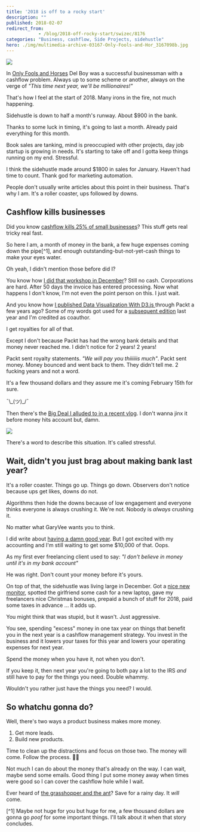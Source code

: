 ```yaml
---
title: '2018 is off to a rocky start'
description: ""
published: 2018-02-07
redirect_from: 
            - /blog/2018-off-rocky-start/swizec/8176
categories: "Business, cashflow, Side Projects, sidehustle"
hero: ./img/multimedia-archive-03167-Only-Fools-and-Hor_3167098b.jpg
---
```

![](./img/multimedia-archive-03167-Only-Fools-and-Hor_3167098b.jpg)

In [Only Fools and Horses](https://en.wikipedia.org/wiki/Only_Fools_and_Horses) Del Boy was a successful businessman with a cashflow problem. Always up to some scheme or another, always on the verge of _&quot;This time next year, we&#x27;ll be millionaires!&quot;_

That&#x27;s how I feel at the start of 2018. Many irons in the fire, not much happening.

Sidehustle is down to half a month&#x27;s runway. About \$900 in the bank.

Thanks to some luck in timing, it&#x27;s going to last a month. Already paid everything for this month.

Book sales are tanking, mind is preoccupied with other projects, day job startup is growing in needs. It&#x27;s starting to take off and I gotta keep things running on my end. Stressful.

I think the sidehustle made around \$1800 in sales for January. Haven&#x27;t had time to count. Thank god for marketing automation.

People don&#x27;t usually write articles about this point in their business. That&#x27;s why I am. It&#x27;s a roller coaster, ups followed by downs.

## Cashflow kills businesses

Did you know [cashflow kills 25% of small businesses](http://time.com/money/3888448/cash-flow-small-business-startups/)? This stuff gets real tricky real fast.

So here I am, a month of money in the bank, a few huge expenses coming down the pipe\[^1], and enough outstanding-but-not-yet-cash things to make your eyes water.

Oh yeah, I didn&#x27;t mention those before did I?

You know how [I did that workshop in December](https://swizec.com/blog/teaching-backend-devs-react-redux-stubhub-boston/swizec/7952)? Still no cash. Corporations are hard. After 50 days the invoice has entered processing. Now what happens I don&#x27;t know, I&#x27;m not even the point person on this. I just wait.

And you know how [I published Data Visualization With D3.js ](https://www.packtpub.com/web-development/data-visualization-d3js)through Packt a few years ago? Some of my words got used for a [subsequent edition](https://www.packtpub.com/web-development/d3js-4x-data-visualization-third-edition) last year and I&#x27;m credited as coauthor.

I get royalties for all of that.

Except I don&#x27;t because Packt has had the wrong bank details and that money never reached me. I didn&#x27;t notice for 2 years! 2 years!

Packt sent royalty statements. _&quot;We will pay you thiiiiiis much&quot;_. Packt sent money. Money bounced and went back to them. They didn&#x27;t tell me. 2 fucking years and not a word.

It&#x27;s a few thousand dollars and they assure me it&#x27;s coming February 15th for sure.

¯\\\_(ツ)\_/¯

Then there&#x27;s the [Big Deal I alluded to in a recent vlog](https://www.youtube.com/watch?v=k5wayr6tYzY&t=1s). I don&#x27;t wanna jinx it before money hits account but, damn.

![](./img/img-instances-500x-62709854-damn-girl-you-thicker-than-a-bowl-of-oatmeal.jpg)

There&#x27;s a word to describe this situation. It&#x27;s called stressful.

## Wait, didn&#x27;t you just brag about making bank last year?

It&#x27;s a roller coaster. Things go up. Things go down. Observers don&#x27;t notice because ups get likes, downs do not.

Algorithms then hide the downs because of low engagement and everyone thinks everyone is always crushing it. We&#x27;re not. Nobody is _always_ crushing it.

No matter what GaryVee wants you to think.

I did write about [having a damn good year](https://swizec.com/blog/how-i-sidehustled-72167-last-year-and-what-i-wanna-do-next/swizec/8016). But I got excited with my accounting and I&#x27;m still waiting to get some \$10,000 of that. Oops.

As my first ever freelancing client used to say: _&quot;I don&#x27;t believe in money until it&#x27;s in my bank account&quot;_

He was right. Don&#x27;t count your money before it&#x27;s yours.

On top of that, the sidehustle was living large in December. Got a [nice new monitor](https://swizec.com/blog/new-5k-monitor-lg-ultrafine-5k/swizec/7955), spotted the girlfriend some cash for a new laptop, gave my freelancers nice Christmas bonuses, prepaid a bunch of stuff for 2018, paid some taxes in advance ... it adds up.

You might think that was stupid, but it wasn&#x27;t. Just aggressive.

You see, spending &quot;excess&quot; money in one tax year on things that benefit you in the next year is a cashflow management strategy. You invest in the business and it lowers your taxes for this year and lowers your operating expenses for next year.

Spend the money when you have it, not when you don&#x27;t.

If you keep it, then next year you&#x27;re going to both pay a lot to the IRS _and_ still have to pay for the things you need. Double whammy.

Wouldn&#x27;t you rather just have the things you need? I would.

## So whatchu gonna do?

Well, there&#x27;s two ways a product business makes more money.

1. Get more leads.
2. Build new products.

Time to clean up the distractions and focus on those two. The money will come. Follow the process. 🙏🏻

Not much I can do about the money that&#x27;s already on the way. I can wait, maybe send some emails. Good thing I put some money away when times were good so I can cover the cashflow hole while I wait.

Ever heard of [the grasshopper and the ant](https://en.wikipedia.org/wiki/The_Ant_and_the_Grasshopper)? Save for a rainy day. It _will_ come.

\[^1] Maybe not huge for you but huge for me, a few thousand dollars are gonna go _poof_ for some important things. I&#x27;ll talk about it when that story concludes.
